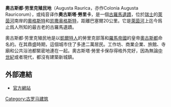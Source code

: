 {{unreferenced|time=2015-12-14T21:35:20+00:00}}
{{Infobox ancient site
| name           = 奧古斯都·劳里克殖民地<br>（奧古斯塔·勞里卡）
| native_name    = Augusta Raurica
| alternate_name = Colonia Augusta Rauracorum
| image          = Theater Kaiseraugst.jpg
| alt   = 
| caption        = 奧古斯都·劳里克殖民地的[[羅馬劇場|羅馬劇場]]
| map_type       = Switzerland
| map_alt        = 
| map_size       = 
| relief         = 
| latd           = 47
| latm           = 32
| lats           = 2
| latNS          = N
| longd          = 7
| longm          = 43
| longs          = 17
| longEW         = E
| coordinates_display = inline, title
| location       = [[奧格斯特|奧格斯特]], [[巴塞爾鄉村州|巴塞爾鄉村州]], [[瑞士|瑞士]]
| region         = [[上日耳曼尼亞|上日耳曼尼亞]]
| part_of        = 
| length         = 
| width          = 
| area           = 
| height         = 
| builder        = [[Lucius_Munatius_Plancus|Lucius Munatius Plancus]]
| material       = 
| built          = 約公元前44年
| abandoned      = 約公元260年
| epochs         = [[羅馬共和國|羅馬共和國]]到[[羅馬帝國|羅馬帝國]]
| cultures       = 
| dependency_of  = 
| occupants      = 
| event          = 
| excavations    = 
| archaeologists = 
| condition      = 
| ownership      = 
| management     = 
| public_access  = 
| website        = {{URL|augustaraurica.ch}}
| notes          = 
}}
'''奧古斯都·劳里克殖民地'''（Augusta Raurica，亦作Colonia Augusta Rauricorum），或纯音译作'''奧古斯塔·勞里卡'''，是一個[[羅馬帝國|古羅馬]][[遺跡|遺蹟]]，位於[[瑞士|瑞士]]的[[萊茵河|萊茵河]]南岸的[[奧格斯特|奧格斯特]]和[[凯撒奥格斯特|凯撒奥格斯特]]，距離巴塞爾20公里。它是[[萊茵河|萊茵河]]上迄今爲止爲人所知的最古老的古羅馬遺蹟。

奧古斯都·劳里克殖民地是以[[凱爾特人|凱爾特人]]的勞里克部落和[[羅馬帝國|羅馬帝國]]的皇帝[[奧古斯都|奧古斯都]]命名的。在其鼎盛時期，這個城市住了多達二萬居民。工作坊、商業企業、旅館、寺廟和公共浴池都緊密地連在一起。奧古斯塔·勞里卡保存得格外完好，因為無論[[中世紀|中世紀]]或者現代，都沒有建築新城鎮。

== 外部連結 ==
* [https://web.archive.org/web/20010202034300/http://www.augusta-raurica.ch/ 官方網站]

[[Category:古罗马建筑|Category:古罗马建筑]]